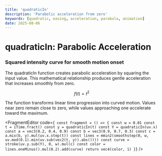 ```yaml
---
title: 'quadraticIn'
description: 'Parabolic acceleration from zero'
keywords: [quadratic, easing, acceleration, parabola, animation]
date: 2025-08-06
---
```



# quadraticIn: Parabolic Acceleration

### Squared intensity curve for smooth motion onset

The quadraticIn function creates parabolic acceleration by squaring the input value. This mathematical relationship produces gentle acceleration that increases smoothly from zero.

$$f(t) = t^2$$

The function transforms linear time progression into curved motion. Values near zero remain close to zero, while values approaching one accelerate toward the maximum.

<FragmentEditor
        code={`
const fragment = () => {
    const w = 0.01
    const t = iTime.fract()
    const y = quadraticIn(t)
    const Y = quadraticIn(uv.x)
    const a = vec3(0.2, 0.4, 0.9)
    const b = vec3(0.9, 0.7, 0.3)
    const c = a.mix(b, y).mul(uv.x.step(t))
    const lines = mmin2(smoothstep(0, w, uv.mod(0.1).min(uv.sub(vec2(t, y)).abs())))
    const curve = stroke(uv.y.sub(Y), 0, w).mul(c)
    const color = lines.oneMinus().mul(0.2).add(curve)
    return vec4(color, 1)
}`}
/>
